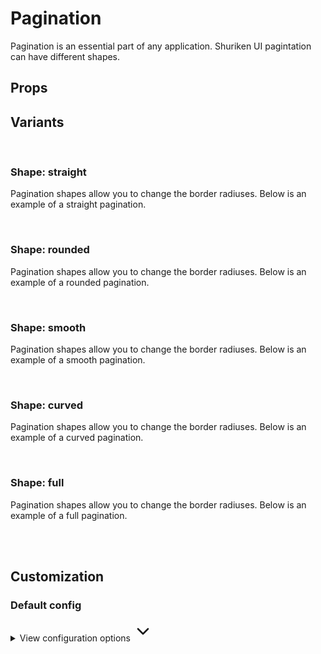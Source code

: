 
<Meta of={PaginationStories} />

# Pagination

Pagination is an essential part of any application. Shuriken UI pagintation can have different shapes.

<Primary />

## Props

<Controls />

## Variants

<br />

### Shape: straight

Pagination shapes allow you to change the border radiuses. Below is an example of a straight pagination.

<div className="flex gap-2 bg-slate-100 dark:bg-slate-900 p-6 rounded-sm">
  <Story of={PaginationStories.ShapeStraight} />
</div>

<br />

### Shape: rounded

Pagination shapes allow you to change the border radiuses. Below is an example of a rounded pagination.

<div className="flex gap-2 bg-slate-100 dark:bg-slate-900 p-6 rounded-sm">
  <Story of={PaginationStories.ShapeRounded} />
</div>

<br />

### Shape: smooth

Pagination shapes allow you to change the border radiuses. Below is an example of a smooth pagination.

<div className="flex gap-2 bg-slate-100 dark:bg-slate-900 p-6 rounded-sm">
  <Story of={PaginationStories.ShapeSmooth} />
</div>

<br />

### Shape: curved

Pagination shapes allow you to change the border radiuses. Below is an example of a curved pagination.

<div className="flex gap-2 bg-slate-100 dark:bg-slate-900 p-6 rounded-sm">
  <Story of={PaginationStories.ShapeCurved} />
</div>

<br />

### Shape: full

Pagination shapes allow you to change the border radiuses. Below is an example of a full pagination.

<div className="flex gap-2 bg-slate-100 dark:bg-slate-900 p-6 rounded-sm">
  <Story of={PaginationStories.ShapeFull} />
</div>

<br />
<br />

## Customization

### Default config

<div class="relative">
  <details class="relative bg-slate-50 border border-slate-200 rounded-lg p-4 [&>summary>svg]:open:-rotate-180">
    <summary class="list-none cursor-pointer">
      <span class="font-sans text-slate-500">View configuration options</span>
      <svg
        class="w-5 h-5 text-slate-500 absolute top-5 end-4 transition-transform duration-300"
        xmlns="http://www.w3.org/2000/svg"
        width="32"
        height="32"
        viewBox="0 0 24 24"
      >
        <path
          fill="none"
          stroke="currentColor"
          stroke-linecap="round"
          stroke-linejoin="round"
          stroke-width="2"
          d="m6 9l6 6l6-6"
        />
      </svg>
    </summary>

    <div class="!mt-4">
      <pre >
        {JSON.stringify(defaultConfig, null, 2)}
      </pre>
    </div>

  </details>
</div>
